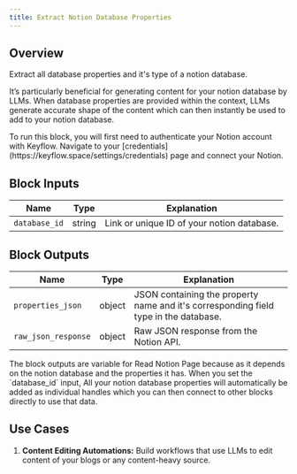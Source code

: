 ```yaml
---
title: Extract Notion Database Properties
---
```


## Overview

Extract all database properties and it's type of a notion database.

It’s particularly beneficial for generating content for your notion database by LLMs. When database properties are provided within the context, LLMs generate accurate shape of the content which can then instantly be used to add to your notion database.

<Note>
  To run this block, you will first need to authenticate your Notion account
  with Keyflow. Navigate to your
  [credentials](https://keyflow.space/settings/credentials) page and connect
  your Notion.
</Note>

## Block Inputs

| Name          | Type   | Explanation                                |
| ------------- | ------ | ------------------------------------------ |
| `database_id` | string | Link or unique ID of your notion database. |

## Block Outputs

| Name                | Type   | Explanation                                                                          |
| ------------------- | ------ | ------------------------------------------------------------------------------------ |
| `properties_json`   | object | JSON containing the property name and it's corresponding field type in the database. |
| `raw_json_response` | object | Raw JSON response from the Notion API.                                               |

<Note>
  The block outputs are variable for Read Notion Page because as it depends on
  the notion database and the properties it has. When you set the `database_id`
  input, All your notion database properties will automatically be added as
  individual handles which you can then connect to other blocks directly to use
  that data.
</Note>

## Use Cases

1. **Content Editing Automations:** Build workflows that use LLMs to edit content of your blogs or any content-heavy source.
